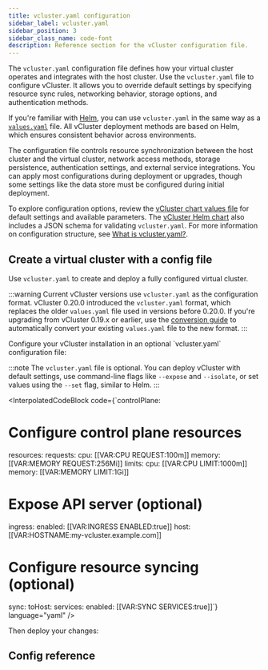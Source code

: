 ```yaml
---
title: vcluster.yaml configuration
sidebar_label: vcluster.yaml
sidebar_position: 3
sidebar_class_name: code-font
description: Reference section for the vCluster configuration file.
---
```


<!-- vale off -->


<!-- vale off -->

The `vcluster.yaml` configuration file defines how your virtual cluster operates and integrates with the host cluster. Use the `vcluster.yaml` file to configure vCluster. It allows you to override default settings by specifying resource sync rules, networking behavior, storage options, and authentication methods. 

If you're familiar with [Helm](https://helm.sh/), you can use `vcluster.yaml` in the same way as a [`values.yaml`](https://helm.sh/docs/chart_template_guide/values_files/) file. All vCluster deployment methods are based on Helm, which ensures consistent behavior across environments.

The configuration file controls resource synchronization between the host cluster and the virtual cluster, network access methods, storage persistence, authentication settings, and external service integrations. You can apply most configurations during deployment or upgrades, though some settings like the data store must be configured during initial deployment.

To explore configuration options, review the [vCluster chart values file](https://github.com/loft-sh/vcluster/blob/main/chart/values.yaml) for default settings and available parameters. The [vCluster Helm chart](https://github.com/loft-sh/vcluster/blob/main/chart/values.schema.json) also includes a JSON schema for validating `vcluster.yaml`. For more information on configuration structure, see [What is vcluster.yaml?](/vcluster/next/configure/what-is-vcluster-yaml).


## Create a virtual cluster with a config file

Use `vcluster.yaml` to create and deploy a fully configured virtual cluster.

:::warning
Current vCluster versions use `vcluster.yaml` as the configuration format. vCluster 0.20.0 introduced the `vcluster.yaml` format, which replaces the older `values.yaml` file used in versions before 0.20.0. If you're upgrading from vCluster 0.19.x or earlier, use the [conversion guide](../../reference/migrations/0-20-migration) to automatically convert your existing `values.yaml` file to the new format.
:::

<Flow>
<Step>
Configure your vCluster installation in an optional `vcluster.yaml` configuration file:

:::note
The `vcluster.yaml` file is optional. You can deploy vCluster with default settings, use command-line flags like `--expose` and `--isolate`, or set values using the `--set` flag, similar to Helm.
:::

<InterpolatedCodeBlock
  code={`controlPlane:
  # Configure control plane resources
  resources:
    requests:
      cpu: [[VAR:CPU REQUEST:100m]]
      memory: [[VAR:MEMORY REQUEST:256Mi]]
    limits:
      cpu: [[VAR:CPU LIMIT:1000m]]
      memory: [[VAR:MEMORY LIMIT:1Gi]]
  
  # Expose API server (optional)
  ingress:
    enabled: [[VAR:INGRESS ENABLED:true]]
    host: [[VAR:HOSTNAME:my-vcluster.example.com]]

# Configure resource syncing (optional)
sync:
  toHost:
    services:
      enabled: [[VAR:SYNC SERVICES:true]]`}
  language="yaml"
/>
</Step>

<Step>
Then deploy your changes:

<br />

<Deploy />

</Step>
</Flow>


## Config reference

<ExportKubeConfig/>
<Integrations/>
<Sync/>
<Networking/>
<Policies/>
<ControlPlane/>
<RBAC/>
<SleepMode/>
<Plugins/>
<Experimental/>
<External />
<Telemetry/>
